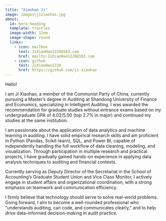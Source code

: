 ```yaml
---
title: "Xiaohao Ji"
image: images\jixiaohao.jpg
about:
  id: hero-heading
  template: trestles
  image-width: 12em
  image-shape: round
  links:
    - icon: mailbox
      text: JiXiaoHao1228@163.com
      href: mailto:JiXiaoHao1228@163.com
    - icon: github
      text: JiXiaoHao1228
      href: https://github.com/ji-xiaohao
---
```


::: {#hero-heading}

Hello!

I am Ji Xiaohao, a member of the Communist Party of China, currently pursuing a Master's degree in Auditing at Shandong University of Finance and Economics, specializing in Intelligent Auditing. I was awarded the recommendation for graduate studies without entrance exams based on my undergraduate GPA of 4.02/5.00 (top 2.7% in major) and continued my studies at the same institution.

I am passionate about the application of data analytics and machine learning in auditing. I have solid empirical research skills and am proficient in Python (Pandas, Scikit-learn), SQL, and Power BI, capable of independently handling the full workflow of data cleaning, modeling, and visualization. Through participation in multiple research and practical projects, I have gradually gained hands-on experience in applying data analysis techniques to auditing and financial contexts.

Currently serving as Deputy Director of the Secretariat in the School of Accounting’s Graduate Student Union and Vice Class Monitor, I actively engage in student affairs and organizational coordination, with a strong emphasis on teamwork and communication efficiency.

I firmly believe that technology should serve to solve real-world problems. Going forward, I aim to become a well-rounded professional who “understands auditing, can code, and communicates clearly,” and to help drive data-informed decision-making in audit practice.

:::
